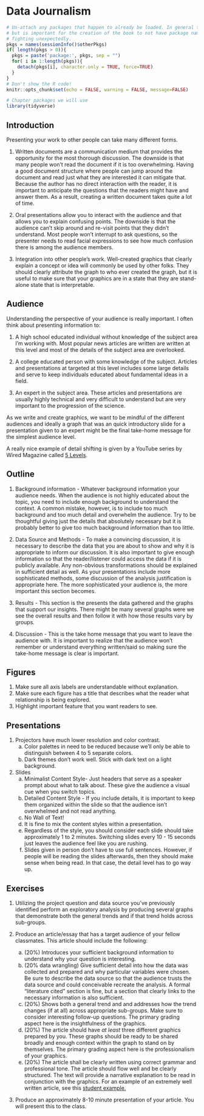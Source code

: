 # Data Journalism 

```r
# Un-attach any packages that happen to already be loaded. In general this is unnecessary
# but is important for the creation of the book to not have package name-spaces
# fighting unexpectedly.
pkgs = names(sessionInfo()$otherPkgs)
if( length(pkgs > 0)){
  pkgs = paste('package:', pkgs, sep = "")
  for( i in 1:length(pkgs)){
    detach(pkgs[i], character.only = TRUE, force=TRUE)
  }
}
# Don't show the R code!
knitr::opts_chunk$set(echo = FALSE, warning = FALSE, message=FALSE)
```
```r
# Chapter packages we will use
library(tidyverse)
```



## Introduction

Presenting your work to other people can take many different forms. 

1.  Written documents are a communication medium that provides the opportunity
    for the most thorough discussion. The downside is that many people won't read
    the document if it is too overwhelming. Having a good document structure where
    people can jump around the document and read just what they are interested it
    can mitigate that. Because the author has no direct interaction with the reader,
    it is important to anticipate the questions that the readers might have and
    answer them. As a result, creating a written document takes quite a lot of time.

2.  Oral presentations allow you to interact with the audience and that allows 
    you to explain confusing points. The downside is that the audience can't skip
    around and re-visit points that they didn't understand. Most people won't interrupt
    to ask questions, so the presenter needs to read facial expressions to see how
    much confusion there is among the audience members.

3.  Integration into other people's work. Well-created graphics that clearly explain
    a concept or idea will commonly be used by other folks. They should clearly 
    attribute the graph to who ever created the graph, but it is useful to make 
    sure that your graphics are in a state that they are stand-alone state that
    is interpretable. 
  
  
## Audience

Understanding the perspective of your audience is really important. I often think
about presenting information to:

1.  A high school educated individual without knowledge of the subject area I'm
    working with. Most popular news articles are written are written at this
    level and most of the details of the subject area are overlooked.

2.  A college educated person with some knowledge of the subject. Articles and
    presentations at targeted at this level includes some large details and serve
    to keep individuals educated about fundamental ideas in a field.

3.  An expert in the subject area. These articles and presentations are usually
    highly technical and very difficult to understand but are very important to
    the progression of the science.

As we write and create graphics, we want to be mindful of the different audiences
and ideally a graph that was an quick introductory slide for a presentation given
to an expert might be the final take-home message for the simplest audience level.

A really nice example of detail shifting is given by a YouTube series by 
Wired Magazine called [5 Levels](https://www.wired.com/video/series/5-levels). 

## Outline

1.  Background information - Whatever background information your audience needs.
    When the audience is not highly educated about the topic, you need to include
    enough background to understand the context. A common mistake, however, is to
    include too much background and too much detail and overwhelm the audience.
    Try to be thoughtful giving just the details that absolutely necessary but
    it is probably better to give too much background information than too little. 

2.  Data Source and Methods - To make a convincing discussion, it is necessary to
    describe the data that you are about to show and why it is appropriate to inform
    our discussion. It is also important to give enough information so that the 
    reader/listener could access the data if it is publicly available. Any 
    non-obvious transformations should be explained in sufficient detail as well.
    As your presentations include more sophisticated methods, some discussion of
    the analysis justification is appropriate here. The more sophisticated your
    audience is, the more important this section becomes.

3.  Results - This section is the presents the data gathered and the graphs that
    support our insights. There might be many several graphs were we see the 
    overall results and then follow it with  how those results vary by groups.

4.  Discussion - This is the take home message that you want to leave the audience
    with. It is important to realize that the audience won't remember or understand
    everything written/said so making sure the take-home message is clear is important.

## Figures

1.  Make sure all axis labels are understandable without explanation.
2.  Make sure each figure has a title that describes what the reader what 
    relationship is being explored. 
3.  Highlight important feature that you want readers to see.

## Presentations

1.  Projectors have much lower resolution and color contrast.
    a)  Color palettes in need to be reduced because we'll only be able to 
        distinguish between 4 to 5 separate colors. 
    b)  Dark themes don't work well. Stick with dark text on a light background.
    
2. Slides 
    a)  Minimalist Content Style- Just headers that serve as a speaker prompt
        about what to talk about. These give the audience a visual cue when you
        switch topics.
    b)  Detailed Content Style - If you include details, it is important to keep
        them organized within the slide so that the audience isn't overwhelmed 
        and not read anything. 
    c)  No Wall of Text!
    d)  It is fine to mix the content styles within a presentation.
    e)  Regardless of the style, you should consider each slide should take 
        approximately 1 to 2 minutes. Switching slides every 10 - 15 seconds 
        just leaves the audience feel like you are rushing.
    f)  Slides given in person don't have to use full sentences. However, if 
        people will be reading the slides afterwards, then they should make 
        sense when being read. In that case, the detail level has to go way up.


## Exercises

1.  Utilizing the project question and data source you've previously identified
    perform an exploratory analysis by producing several graphs that demonstrate
    both the general trends and if that trend holds across sub-groups.

2.  Produce an article/essay that has a target audience of your fellow classmates.
    This article should include the following:
    a)  (20%) Introduces your sufficient background information to understand 
        why your question is interesting.
    b)  (20% data wrangling) Give sufficient detail into how the data was 
        collected and prepared and why particular variables were chosen. Be sure
        to describe the data source so that the audience trusts the data source 
        and could conceivable recreate the analysis.
        A formal "literature cited" section is fine, but a section that clearly
        links to the necessary information is also sufficient.
    c)  (20%) Shows both a general trend and and addresses how the trend changes (if 
        at all) across appropriate sub-groups. Make sure to consider interesting
        follow-up questions. The primary grading aspect here is the insightfulness
        of the graphics.
    d)  (20%) The article should have *at least* three different graphics prepared by
        you. These graphs should be ready to be shared broadly and enough context
        within the graph to stand on by themselves. The primary grading aspect
        here is the professionalism of your graphics.
    e)  (20%) The article shall be clearly written using correct grammar and 
        professional tone. The article should flow well and be clearly structured.
        The text will provide a narrative explanation to be read in conjunction
        with the graphics.
    For an example of an extremely well written article, see this 
    [student example.](https://github.com/dereksonderegger/141/blob/3fbe56f7d3866fe3df843f73d52c39e454360237/Resources/Student_Examples/Project_1_Paper_Example.pdf)

3.  Produce an approximately 8-10 minute presentation of your article. You will
    present this to the class. 

